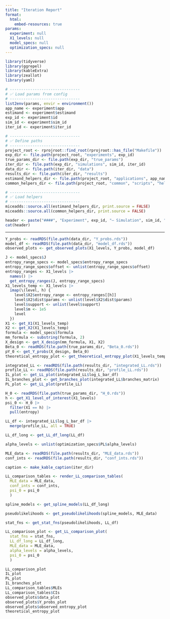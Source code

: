 ```yaml
---
title: "Iteration Report"
format: 
  html:
    embed-resources: true
params:
  experiment: null
  X1_levels: null
  model_specs: null
  optimization_specs: null
---
```


```r
library(tidyverse)
library(ggrepel)
library(kableExtra)
library(zeallot)
library(yaml)

# -------------------------------
# ✅ Load params from config
# -------------------------------
list2env(params, envir = environment())
app_name <- experiment$app
estimand <- experiment$estimand
exp_id <- experiment$id
sim_id <- experiment$sim_id
iter_id <- experiment$iter_id

# -------------------------------
# ✅ Define paths
# -------------------------------
project_root <- rprojroot::find_root(rprojroot::has_file("Makefile"))
exp_dir <- file.path(project_root, "experiments", exp_id)
true_params_dir <- file.path(exp_dir, "true_params")
iter_dir <- file.path(exp_dir, "simulations", sim_id, iter_id)
data_dir <- file.path(iter_dir, "data")
results_dir <- file.path(iter_dir, "results")
estimand_helpers_dir <- file.path(project_root, "applications", app_name, estimand, "scripts", "helpers")
common_helpers_dir <- file.path(project_root, "common", "scripts", "helpers")

# -------------------------------
# ✅ Load helpers
# -------------------------------
miceadds::source.all(estimand_helpers_dir, print.source = FALSE)
miceadds::source.all(common_helpers_dir, print.source = FALSE)
```

```r
header <- paste("####", "Experiment", exp_id, "— Simulation", sim_id, "— Iteration", iter_id)
cat(header)
```

---

```r
Y_probs <- readRDS(file.path(data_dir, "Y_probs.rds"))
model_df <- readRDS(file.path(data_dir, "model_df.rds"))
observed_plots <- get_observed_plots(X1_levels, Y_probs, model_df)
```

```r
J <- model_specs$J
entropy_range_specs <- model_specs$entropy_range_specs
entropy_range_specs$offset <- unlist(entropy_range_specs$offset)
entropy_ranges <- X1_levels |>
  names() |>
  get_entropy_ranges(J, entropy_range_specs)
X1_levels_temp <- X1_levels |>
  imap(\(level, h) {
    level$X2$entropy_range <- entropy_ranges[[h]]
    level$X2$dist$params <- unlist(level$X2$dist$params)
    level$support <- unlist(level$support)
    level$m <- 1e5
    level
  })
X1 <- get_X1(X1_levels_temp)
X2 <- get_X2(X1_levels_temp)
formula <- model_specs$formula
mm_formula <- substring(formula, 2)
X_design <- get_X_design(mm_formula, X1, X2)
Beta_0 <- readRDS(file.path(true_params_dir, "Beta_0.rds"))
pY_0 <- get_Y_probs(X_design, Beta_0)
theoretical_entropy_plot <- get_theoretical_entropy_plot(X1_levels_temp, pY_0)
```

```r
integrated_LL <- readRDS(file.path(results_dir, "integrated_LL.rds"))
profile_LL <- readRDS(file.path(results_dir, "profile_LL.rds"))
IL_plot <- get_LL_plot(integrated_LL$log_L_bar_df)
IL_branches_plot <- get_branches_plot(integrated_LL$branches_matrix)
PL_plot <- get_LL_plot(profile_LL)
```

```r
H_0 <- readRDS(file.path(true_params_dir, "H_0.rds"))
h <- get_X1_level_of_interest(X1_levels)
psi_0 <- H_0 |>
  filter(X1 == h) |>
  pull(entropy)

LL_df <- integrated_LL$log_L_bar_df |>
  merge(profile_LL, all = TRUE)

LL_df_long <- get_LL_df_long(LL_df)

alpha_levels <- unlist(optimization_specs$PL$alpha_levels)

MLE_data <- readRDS(file.path(results_dir, "MLE_data.rds"))
conf_ints <- readRDS(file.path(results_dir, "conf_ints.rds"))

caption <- make_kable_caption(iter_dir)

LL_comparison_tables <- render_LL_comparison_tables(
  MLE_data = MLE_data,
  conf_ints = conf_ints,
  psi_0 = psi_0
  )

spline_models <- get_spline_models(LL_df_long)

pseudolikelihoods <- get_pseudolikelihoods(spline_models, MLE_data)

stat_fns <- get_stat_fns(pseudolikelihoods, LL_df)

LL_comparison_plot <- get_LL_comparison_plot(
  stat_fns = stat_fns,
  LL_df_long = LL_df_long,
  MLE_data = MLE_data,
  alpha_levels = alpha_levels,
  psi_0 = psi_0
  )
```

```r
LL_comparison_plot
IL_plot
PL_plot
IL_branches_plot
LL_comparison_tables$MLEs
LL_comparison_tables$CIs
observed_plots$data_plot
observed_plots$Y_probs_plot
observed_plots$observed_entropy_plot
theoretical_entropy_plot
```
